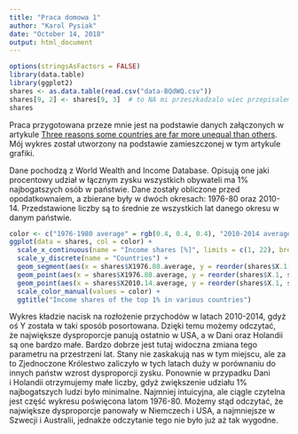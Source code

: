 ```yaml
---
title: "Praca domowa 1"
author: "Karol Pysiak"
date: "October 14, 2018"
output: html_document
---
```


```r
options(stringsAsFactors = FALSE)
library(data.table)
library(ggplot2)
shares <- as.data.table(read.csv("data-BQdWQ.csv"))
shares[9, 2] <- shares[9, 3]  # to NA mi przeszkadzalo wiec przepisalem tu wartosc z drugiej kolumny dla poprawnosci wykresu
shares
```
Praca przygotowana przeze mnie jest na podstawie danych załączonych w artykule [Three reasons some countries are far more unequal than others](http://www.https://theconversation.com/three-reasons-some-countries-are-far-more-unequal-than-others-103638). Mój wykres został utworzony na podstawie zamieszczonej w tym artykule grafiki. 

Dane pochodzą z World Wealth and Income Database. Opisują one jaki procentowy udział w łącznym zysku wszystkich obywateli ma 1% najbogatszych osób w państwie. Dane zostały obliczone przed opodatkownaiem, a zbierane były w dwóch okresach: 1976-80 oraz 2010-14. Przedstawione liczby są to średnie ze wszystkich lat danego okresu w danym państwie. 
```r
color <- c("1976-1980 average" = rgb(0.4, 0.4, 0.4), "2010-2014 average" = "red")
ggplot(data = shares, col = color) +
  scale_x_continuous(name = "Income shares [%]", limits = c(1, 22), breaks = seq(0, 22, 2)) +
  scale_y_discrete(name = "Countries") +
  geom_segment(aes(x = shares$X1976.80.average, y = reorder(shares$X.1, shares$X2010.14.average), xend = shares$X2010.14.average, yend = reorder(shares$X.1, shares$X2010.14.average)), size = 1.3, col = "grey") +
  geom_point(aes(x = shares$X1976.80.average, y = reorder(shares$X.1, shares$X2010.14.average), colour = "1976-1980 average"), size = 3)  +
  geom_point(aes(x = shares$X2010.14.average, y = reorder(shares$X.1, shares$X2010.14.average), colour = "2010-2014 average"), size = 3) +
  scale_color_manual(values = color) +
  ggtitle("Income shares of the top 1% in various countries")
```

Wykres kładzie nacisk na rozłożenie przychodów w latach 2010-2014, gdyż oś Y została w taki sposób posortowana. Dzięki temu możemy odczytać, że&nbsp;największe dysproporcje panują ostatnio w USA, a w Dani oraz Holandii są one bardzo małe. Bardzo dobrze jest tutaj widoczna zmiana tego parametru na przestrzeni lat. Stany nie zaskakują nas w tym miejscu, ale za to Zjednoczone Królestwo zaliczyło w&nbsp;tych latach duży w porównaniu do innych państw wzrost dysproporcji zysku. Ponownie w przypadku Dani i&nbsp;Holandii otrzymujemy małe liczby, gdyż zwiększenie udziału 1% najbogatszych ludzi było minimalne. Najmniej intuicyjna, ale ciągle czytelna jest część wykresu poświęcona latom 1976-80. Możemy stąd odczytać, że największe dysproporcje panowały w&nbsp;Niemczech i USA, a&nbsp;najmniejsze w Szwecji i Australii, jednakże odczytanie tego nie było już aż tak wygodne.